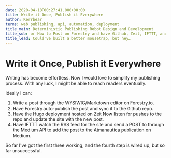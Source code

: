 ```yaml
---
date: 2020-04-18T00:27:41.000+00:00
title: Write it Once, Publish it Everywhere
author: Kerrbear
terms: web publishing, api, automation, deployment
title_main: Deterministic Publishing Robot Design and Development
title_sub: or How to Post on Forestry and have Github, Zeit, IFTTT, and Medium Do Their Thangs
title_lead: Could've built a better mousetrap, but hey…
---
```


# Write it Once, Publish it Everywhere

Writing has become effortless. Now I would love to simplify my publishing process. With any luck, I might be able to reach readers eventually.

Ideally I can:

1. Write a post through the WYSIWIG/Markdown editor on Forestry.io.
2. Have Forestry auto-publish the post and sync it to the Github repo.
3. Have the Hugo deployment hosted on Zeit Now listen for pushes to the repo and update the site with the new post.
4. Have IFTTT watch the RSS feed for the site and send a POST to through the Medium API to add the post to the Atmanautica publication on Medium.

So far I've got the first three working, and the fourth step is wired up, but so far unsuccessful.
